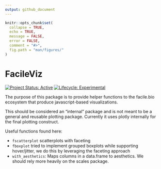```yaml
---
output: github_document
---
```


<!-- README.md is generated from README.Rmd. Please edit that file -->

```r
knitr::opts_chunk$set(
  collapse = TRUE,
  echo = TRUE,
  message = FALSE,
  error = FALSE,
  comment = "#>",
  fig.path = "man/figures/"
)
```

# FacileViz

<!-- badges: start -->
[![Project Status: Active](https://www.repostatus.org/badges/latest/active.svg)](https://www.repostatus.org/#active)
[![Lifecycle: Experimental](https://img.shields.io/badge/lifecycle-experimental-blue.svg)](https://www.tidyverse.org/lifecycle/#experimental)
<!--
[![Travis build status](https://travis-ci.org/facilebio/FacileViz.svg?branch=master)](https://travis-ci.org/facilebio/FacileViz)
[![Codecov test coverage](https://codecov.io/gh/facilebio/FacileViz/branch/master/graph/badge.svg)](https://codecov.io/gh/facilebio/FacileViz?branch=master)
-->
<!-- badges: end -->

The purpose of this package is to provide helper functions to the facile.bio
ecosystem that produce javascript-based visualizations.

This should be considered an "internal" package and is not meant to be a general
and reusable plotting package. Currently it uses plotly internally for the
final plotting construct.

Useful functions found here:

* `fscatterplot` scatterplots with faceting
* `fboxplot` tried to implement grouped boxplots while supporting hover/jitter,
  we do this by leveraging the faceting approach
* `with_aesthetics`: Maps columns in a data.frame to aesthetics. We should rely
   more heavily on the scales package.

